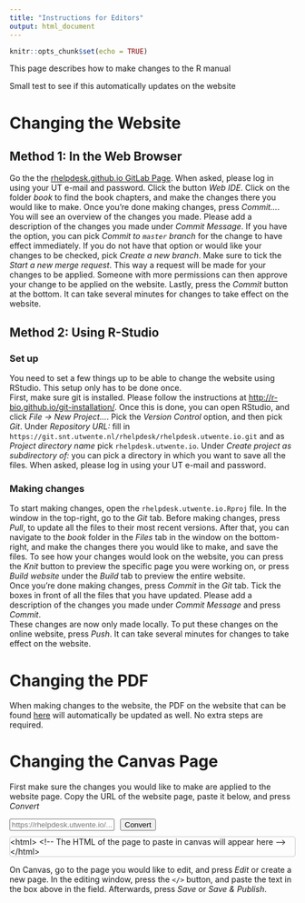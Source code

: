 ```yaml
---
title: "Instructions for Editors"
output: html_document
---
```


```r
knitr::opts_chunk$set(echo = TRUE)
```
This page describes how to make changes to the R manual

Small test to see if this automatically updates on the website

# Changing the Website

## Method 1: In the Web Browser
Go the the [rhelpdesk.github.io GitLab Page](https://git.snt.utwente.nl/rhelpdesk/rhelpdesk.utwente.io). When asked, please log in using your UT e-mail and password. Click the button *Web IDE*. Click on the folder *book* to find the book chapters, and make the changes there you would like to make. Once you're done making changes, press *Commit...*. You will see an overview of the changes you made. Please add a description of the changes you made under *Commit Message*. If you have the option, you can pick *Commit to `master` branch* for the change to have effect immediately. If you do not have that option or would like your changes to be checked, pick *Create a new branch*. Make sure to tick the *Start a new merge request*. This way a request will be made for your changes to be applied. Someone with more permissions can then approve your change to be applied on the website. Lastly, press the *Commit* button at the bottom. It can take several minutes for changes to take effect on the website.

## Method 2: Using R-Studio
### Set up
You need to set a few things up to be able to change the website using RStudio. This setup only has to be done once.  
First, make sure git is installed. Please follow the instructions at [http://r-bio.github.io/git-installation/](http://r-bio.github.io/git-installation/). Once this is done, you can open RStudio, and click *File -> New Project...*. Pick the *Version Control* option, and then pick *Git*. Under *Repository URL:* fill in `https://git.snt.utwente.nl/rhelpdesk/rhelpdesk.utwente.io.git` and as *Project directory name* pick `rhelpdesk.utwente.io`. Under *Create project as subdirectory of:* you can pick a directory in which you want to save all the files. When asked, please log in using your UT e-mail and password.

### Making changes
To start making changes, open the `rhelpdesk.utwente.io.Rproj` file. In the window in the top-right, go to the *Git* tab. Before making changes, press *Pull*, to update all the files to their most recent versions. After that, you can navigate to the *book* folder in the *Files* tab in the window on the bottom-right, and make the changes there you would like to make, and save the files. To see how your changes would look on the website, you can press the *Knit* button to preview the specific page you were working on, or press *Build website* under the *Build* tab to preview the entire website.  
Once you're done making changes, press *Commit* in the *Git* tab. Tick the boxes in front of all the files that you have updated. Please add a description of the changes you made under *Commit Message* and press *Commit*.  
These changes are now only made locally. To put these changes on the online website, press *Push*. It can take several minutes for changes to take effect on the website.

# Changing the PDF
When making changes to the website, the PDF on the website that can be found [here](https://rhelpdesk.utwente.io/Intro-R-for-RM-DS.pdf) will automatically be updated as well. No extra steps are required.

# Changing the Canvas Page
First make sure the changes you would like to make are applied to the website page. Copy the URL of the website page, paste it below, and press *Convert*
```{=html}
<script src="https://cdn.jsdelivr.net/gh/highlightjs/cdn-release@11.0.0/build/highlight.min.js"></script>
<script src="https://cdnjs.cloudflare.com/ajax/libs/ace/1.4.12/ace.min.js" integrity="sha512-GoORoNnxst42zE3rYPj4bNBm0Q6ZRXKNH2D9nEmNvVF/z24ywVnijAWVi/09iBiVDQVf3UlZHpzhAJIdd9BXqw==" crossorigin="anonymous" referrerpolicy="no-referrer"></script>
<script src="https://cdnjs.cloudflare.com/ajax/libs/ace/1.4.12/mode-html.min.js" integrity="sha512-qyse7v2aBOxbbQxKhaDcI+XKKBDL3CPR5xsipXPUX3GwzE6lcteLkFsTS7emYQcDtTqY/nsq99FztWBXzmfFAA==" crossorigin="anonymous" referrerpolicy="no-referrer"></script>
<script src="https://cdnjs.cloudflare.com/ajax/libs/ace/1.4.12/theme-textmate.min.js" integrity="sha512-EfT0yrRqRKdVeJXcphL/4lzFc33WZJv6xAe34FMpICOAMJQmlfsTn/Bt/+eUarjewh1UMJQcdoFulncymeLUgw==" crossorigin="anonymous" referrerpolicy="no-referrer"></script>
<div style="display:flex;margin-bottom:10px;">
<input type="text" id="url" name="url" class="form-control" placeholder="https://rhelpdesk.utwente.io/..."/>
<button class="btn btn-primary" id="convert" style="margin-left:10px;">Convert</button>
</div>
<div id="converted" style="border: 1px solid #ccc; border-radius: 4px; margin-bottom:10px;">&lt;html&gt;
    &lt;!-- The HTML of the page to paste in canvas will appear here --&gt;
&lt;/html&gt;</div>
<script>
document.querySelector("button#convert").onclick = function() {
  var url = document.querySelector("input#url").value;
  
  fetch(url)
  .then(a => a.text())
  .then(p => {
    var d = document.implementation.createHTMLDocument();
    d.documentElement.innerHTML = p;
    var canD = document.createElement("div");
    canD.innerHTML = d.querySelector(".toc-content").innerHTML;
    var mobileview = document.createElement("iframe");
    mobileview.src = url;
    mobileview.setAttribute("id","mobileview");
    canD.insertBefore(mobileview,canD.firstChild);
    var style = document.createElement("style");
    style.innerHTML = `
      #mobileview {
        position:fixed;
        top:0;
        left:0;
        width:100%;
        height:100%;
        border:none;
        background:white;
      }
      .user_content #mobileview {
        display:none;
        width:0;
        height:0;
      }
      .section h1 {
          font-size: 20px;
          color: white;
          background: #008cba;
          padding: 5px 10px !important;
          border-radius: 5px;
          margin: 20px 0 10px 0 !important;
      }
      .section h2 {
          font-size: 15px;
          border: 1px solid #008cba;
          color: #008cba;
          font-weight: 100;
          padding: 5px 10px !important;
          border-radius: 5px;
          margin: 20px 0 10px 0 !important;
      }
      .user_content iframe {
        max-width:100%;
        border: 1px solid #ccc;
        border-radius:4px;
      }
      .hljs-literal {
        color: rgb(88, 72, 246);
      }

      .hljs-number {
        color: rgb(0, 0, 205);
      }

      .hljs-comment {
        color: rgb(76, 136, 107);
      }

      .hljs-keyword {
        color: rgb(0, 0, 255);
      }

      .hljs-string {
        color: rgb(3, 106, 7);
      }
      .ic-Table--condensed {
        max-height: 300px;
        overflow: auto;
        display: block;
        max-width: 100%;
        white-space: nowrap;
      }
      pre:not([class]) {
        background-color:white;
      }
    `;
    canD.insertBefore(style,canD.firstChild);
    while (t = canD.querySelector(".tabset")) {
      t.classList.remove("tabset");
      t.firstElementChild.classList.remove("tabset");
      var div = document.createElement("div");
      div.setAttribute("class", "enhanceable_content tabs");
      var ul = document.createElement("ul");
      div.appendChild(ul);
      while (s = t.querySelector(".section")) {
        var li = document.createElement("li");
        var a = document.createElement("a");
        a.href = "#" + s.id;
        li.appendChild(a);
        var span = document.createElement("span");
        span.innerHTML = s.firstElementChild.innerHTML;
        s.removeChild(s.firstElementChild);
        a.appendChild(span);
        ul.appendChild(li);
        div.appendChild(s);
      }
      t.appendChild(div);
    }
    canD.querySelectorAll('pre.r code').forEach((el) => {
      hljs.highlightElement(el, {language: 'r'});
    });
    while (t = canD.querySelector("[data-pagedtable]")) {
      console.log(t)
      var data = JSON.parse(t.querySelector("[data-pagedtable-source]").innerHTML);
      var table = document.createElement("table");
      table.setAttribute("class","ic-Table ic-Table--striped ic-Table--condensed")
      var tr = document.createElement("tr");
      var columns = [];
      for (c = 0; c < data.columns.length; ++c) {
        var th = document.createElement("th");
        th.innerText = data.columns[c].label[0];
        columns.push(data.columns[c].name[0]);
        tr.appendChild(th);
      }
      table.appendChild(document.createElement("thead")).appendChild(tr);
      var tbody = table.appendChild(document.createElement("tbody"))
      for (r = 0; r < data.data.length; ++r) {
        var tr = document.createElement("tr");
        for (c = 0; c < columns.length; ++c) {
          var td = document.createElement("td");
          td.innerText = data.data[r][columns[c]];
          tr.appendChild(td);
        }
        tbody.appendChild(tr);
      }
      t.parentElement.insertBefore(table,t);
      t.parentElement.removeChild(t)
    }
    while (t = canD.querySelector("table:not(.ic-Table)")) {
      t.classList.add("ic-Table")
    }
    while (b = canD.querySelector(".btn > .fa-download")) {
      b.parentElement.classList.add("icon-download");
      b.parentElement.removeChild(b);
    }
    canD.querySelectorAll("div.navbar, div#header, div.tocify-extend-page, script").forEach(a => a.parentElement.removeChild(a));
    editor.setValue(canD.innerHTML);
  })
  .error(alert);
}


var editor = ace.edit("converted");
editor.setTheme("ace/theme/textmate");
editor.session.setMode("ace/mode/html");
editor.setOptions({
  selectionStyle: "text",
  readOnly: true,
  maxLines: 10
});
</script>
```
On Canvas, go to the page you would like to edit, and press *Edit* or create a new page. In the editing window, press the `</>` button, and paste the text in the box above in the field. Afterwards, press *Save* or *Save & Publish*.
